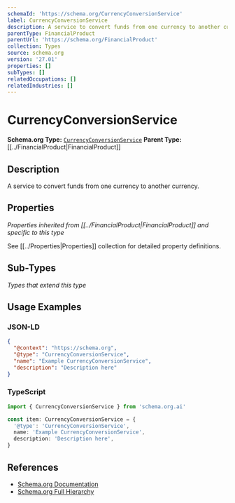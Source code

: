 ```yaml
---
schemaId: 'https://schema.org/CurrencyConversionService'
label: CurrencyConversionService
description: A service to convert funds from one currency to another currency.
parentType: FinancialProduct
parentUrl: 'https://schema.org/FinancialProduct'
collection: Types
source: schema.org
version: '27.01'
properties: []
subTypes: []
relatedOccupations: []
relatedIndustries: []
---
```

# CurrencyConversionService

**Schema.org Type:** [`CurrencyConversionService`](https://schema.org/CurrencyConversionService)
**Parent Type:** [[../FinancialProduct|FinancialProduct]]

## Description

A service to convert funds from one currency to another currency.

## Properties

*Properties inherited from [[../FinancialProduct|FinancialProduct]] and specific to this type*

See [[../Properties|Properties]] collection for detailed property definitions.

## Sub-Types

*Types that extend this type*

## Usage Examples

### JSON-LD

```json
{
  "@context": "https://schema.org",
  "@type": "CurrencyConversionService",
  "name": "Example CurrencyConversionService",
  "description": "Description here"
}
```

### TypeScript

```typescript
import { CurrencyConversionService } from 'schema.org.ai'

const item: CurrencyConversionService = {
  '@type': 'CurrencyConversionService',
  name: 'Example CurrencyConversionService',
  description: 'Description here',
}
```

## References

- [Schema.org Documentation](https://schema.org/CurrencyConversionService)
- [Schema.org Full Hierarchy](https://schema.org/docs/full.html)
